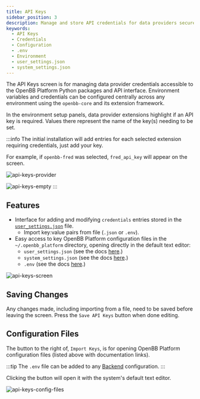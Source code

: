 ```yaml
---
title: API Keys
sidebar_position: 3
description: Manage and store API credentials for data providers securely within the OpenBB Platform GUI.
keywords:
  - API Keys
  - Credentials
  - Configuration
  - .env
  - Environment
  - user_settings.json
  - system_settings.json
---
```



<HeadTitle title="API Keys | ODP Desktop App Docs" />

The API Keys screen is for managing data provider credentials accessible to the OpenBB Platform Python packages and API interface. Environment variables and credentials can be configured centrally across any environment using the `openbb-core` and its extension framework.

In the environment setup panels, data provider extensions highlight if an API key is required. Values there represent the name of the key(s) needing to be set.

:::info
The initial installation will add entries for each selected extension requiring credentials, just add your key.

For example, if `openbb-fred` was selected, `fred_api_key` will appear on the screen.

![api-keys-provider](api-keys-provider.png)

![api-keys-empty](api-keys-empty.png)
:::

## Features

- Interface for adding and modifying `credentials` entries stored in the [`user_settings.json`](/platform/settings/user_settings/api_keys) file.
  - Import key:value pairs from file (`.json` or `.env`).
- Easy access to key OpenBB Platform configuration files in the `~/.openbb_platform` directory, opening directly in the default text editor:
  - `user_settings.json` (see the docs [here](/platform/settings/user_settings).)
  - `system_settings.json` (see the docs [here](/platform/settings/system_settings).)
  - `.env` (see the docs [here](/platform/settings/environment_variables).)

![api-keys-screen](api-keys-screen.png)

## Saving Changes

Any changes made, including importing from a file, need to be saved before leaving the screen. Press the `Save API Keys` button when done editing.

## Configuration Files

The button to the right of, `Import Keys`, is for opening OpenBB Platform configuration files (listed above with documentation links).

:::tip
The `.env` file can be added to any [Backend](/odp/backends) configuration.
:::

Clicking the button will open it with the system's default text editor.

![api-keys-config-files](api-keys-config-files.png)

